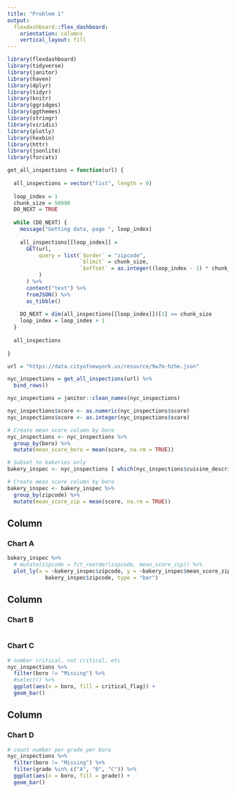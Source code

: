 ```yaml
---
title: "Problem 1"
output: 
  flexdashboard::flex_dashboard:
    orientation: columns
    vertical_layout: fill
---
```


```r
library(flexdashboard)
library(tidyverse)
library(janitor)
library(haven)
library(dplyr)
library(tidyr)
library(knitr)
library(ggridges)
library(ggthemes)
library(stringr)
library(viridis)
library(plotly)
library(hexbin)
library(httr)
library(jsonlite)
library(forcats)
```

```r
get_all_inspections = function(url) {
  
  all_inspections = vector("list", length = 0)
  
  loop_index = 1
  chunk_size = 50000
  DO_NEXT = TRUE
  
  while (DO_NEXT) {
    message("Getting data, page ", loop_index)
    
    all_inspections[[loop_index]] = 
      GET(url,
          query = list(`$order` = "zipcode",
                       `$limit` = chunk_size,
                       `$offset` = as.integer((loop_index - 1) * chunk_size)
          )
      ) %>%
      content("text") %>%
      fromJSON() %>%
      as_tibble()
    
    DO_NEXT = dim(all_inspections[[loop_index]])[1] == chunk_size
    loop_index = loop_index + 1
  }
  
  all_inspections
  
}

url = "https://data.cityofnewyork.us/resource/9w7m-hzhe.json"

nyc_inspections = get_all_inspections(url) %>%
  bind_rows()

nyc_inspections = janitor::clean_names(nyc_inspections)

nyc_inspections$score <- as.numeric(nyc_inspections$score)
nyc_inspections$score <- as.integer(nyc_inspections$score)

# Create mean score column by boro
nyc_inspections <- nyc_inspections %>%
  group_by(boro) %>%
  mutate(mean_score_boro = mean(score, na.rm = TRUE))

# Subset to bakeries only
bakery_inspec <- nyc_inspections [ which(nyc_inspections$cuisine_description == 'Bakery'), ]

# Create mean score column by boro
bakery_inspec <- bakery_inspec %>%
  group_by(zipcode) %>%
  mutate(mean_score_zip = mean(score, na.rm = TRUE))
```

Column {data-width=650}
-----------------------------------------------------------------------

### Chart A

```r
bakery_inspec %>%
  # mutate(zipcode = fct_reorder(zipcode, mean_score_zip)) %>%
  plot_ly(x = ~bakery_inspec$zipcode, y = ~bakery_inspec$mean_score_zip, color =  
            bakery_inspec$zipcode, type = "bar")
```

Column {data-width=350}
-----------------------------------------------------------------------

### Chart B

```r

```

### Chart C

```r
# number critical, not critical, etc
nyc_inspections %>%
  filter(boro != "Missing") %>% 
  #select() %>%
  ggplot(aes(x = boro, fill = critical_flag)) + 
  geom_bar()
```

Column {data-width=350}
-----------------------------------------------------------------------

### Chart D

```r
# count number per grade per boro
nyc_inspections %>%
  filter(boro != "Missing") %>% 
  filter(grade %in% c("A", "B", "C")) %>%
  ggplot(aes(x = boro, fill = grade)) + 
  geom_bar()
```